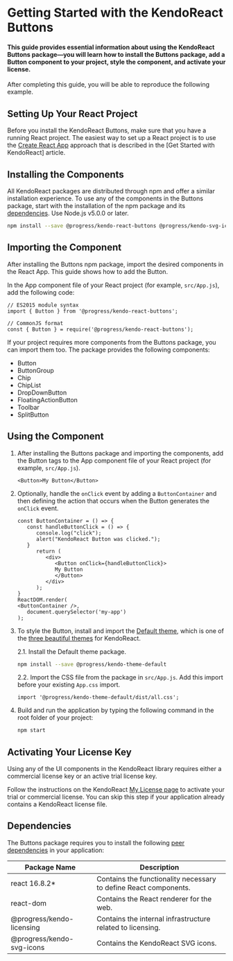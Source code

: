 

<Meta title="Buttons/Getting Started" />



# Getting Started with the KendoReact Buttons

#### This guide provides essential information about using the KendoReact Buttons package&mdash;you will learn how to install the Buttons package, add a Button component to your project, style the component, and activate your license.

After completing this guide, you will be able to reproduce the following example.


## Setting Up Your React Project

Before you install the KendoReact Buttons, make sure that you have a running React project. The easiest way to set up a React project is to use the [Create React App](https://github.com/facebook/create-react-app) approach that is described in the [Get Started with KendoReact] article.




## Installing the Components


All KendoReact packages are distributed through npm and offer a similar installation experience. To use any of the components in the Buttons package, start with the installation of the npm package and its [dependencies](#toc-dependencies). Use Node.js v5.0.0 or later.

```sh
npm install --save @progress/kendo-react-buttons @progress/kendo-svg-icons @progress/kendo-licensing
```



## Importing the Component

After installing the Buttons npm package, import the desired components in the React App. This guide shows how to add the Button.

In the App component file of your React project (for example, `src/App.js`), add the following code:

```jsx-no-run
// ES2015 module syntax
import { Button } from '@progress/kendo-react-buttons';
```
```jsx-no-run
// CommonJS format
const { Button } = require('@progress/kendo-react-buttons');
```

If your project requires more components from the Buttons package, you can import them too. The package provides the following components:

* Button
* ButtonGroup
* Chip
* ChipList
* DropDownButton
* FloatingActionButton
* Toolbar
* SplitButton




## Using the Component

1. After installing the Buttons package and importing the components, add the Button tags to the App component file of your React project (for example, `src/App.js`).

   ```jsx-no-run
   <Button>My Button</Button>
   ```

1. Optionally, handle the `onClick` event by adding a `ButtonContainer` and then defining the action that occurs when the Button generates the `onClick` event.

   ```jsx-no-run
   const ButtonContainer = () => {
      const handleButtonClick = () => {
         console.log("click");
         alert("KendoReact Button was clicked.");
      }
         return (
            <div>
               <Button onClick={handleButtonClick}>
               My Button
               </Button>
            </div>
         );
   }
   ReactDOM.render(
   <ButtonContainer />,
      document.querySelector('my-app')
   );
   ```

1. To style the Button, install and import the [Default theme](https://www.telerik.com/kendo-react-ui/components/styling/theme-default/), which is one of the [three beautiful themes](https://www.telerik.com/kendo-react-ui/components/styling/) for KendoReact.

   2.1. Install the Default theme package.

      ```sh
      npm install --save @progress/kendo-theme-default
      ```

   2.2. Import the CSS file from the package in `src/App.js`. Add this import before your existing `App.css` import.

      ```jsx-no-run
      import '@progress/kendo-theme-default/dist/all.css';
      ```

1. Build and run the application by typing the following command in the root folder of your project:

   ```sh
   npm start
   ```



## Activating Your License Key

Using any of the UI components in the KendoReact library requires either a commercial license key or an active trial license key.

Follow the instructions on the KendoReact [My License page](https://www.telerik.com/kendo-react-ui/components/my-license/) to activate your trial or commercial license. You can skip this step if your application already contains a KendoReact license file.



## Dependencies

The Buttons package requires you to install the following [peer dependencies](https://nodejs.org/en/blog/npm/peer-dependencies/) in your application:

| Package Name | Description |
|--------------|-------------|
| react 16.8.2* | Contains the functionality necessary to define React components. |
| react-dom | Contains the React renderer for the web.|
| @progress/kendo-licensing | Contains the internal infrastructure related to licensing. |
| @progress/kendo-svg-icons | Contains the KendoReact SVG icons. |